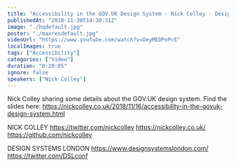 ```yaml
---
title: "Accessibility in the GOV.UK Design System - Nick Colley - Design Systems London"
publishedAt: "2018-11-30T14:30:31Z"
image: "./hqdefault.jpg"
poster: "./maxresdefault.jpg"
videoUrl: "https://www.youtube.com/watch?v=OeyMEDPnPcE"
localImages: true
tags: ["Accessibility"]
categories: ["Video"]
duration: "0:20:05"
ignore: false
speakers: ["Nick Colley"]
---
```


Nick Colley sharing some details about the GOV.UK design system.
Find the slides here: https://nickcolley.co.uk/2018/11/16/accessibility-in-the-govuk-design-system.html

NICK COLLEY
https://twitter.com/nickcolley
https://nickcolley.co.uk/
https://github.com/nickcolley

DESIGN SYSTEMS LONDON
https://www.designsystemslondon.com/
https://twitter.com/DSLconf
